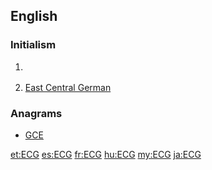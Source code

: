 ==English==

===Initialism===
{{rfc-header|Initialism}}
{{en-initialism}}

# {{label|en|cardiology}} {{initialism of|electrocardiogram|lang=en}}
# [[East Central German]]

===Anagrams===
* [[GCE#English|GCE]]

[[et:ECG]]
[[es:ECG]]
[[fr:ECG]]
[[hu:ECG]]
[[my:ECG]]
[[ja:ECG]]